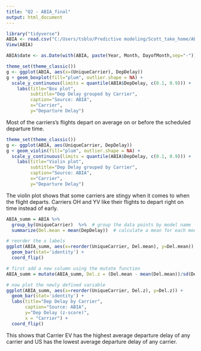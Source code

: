 ---
title: "Q2 - ABIA_final"
output: html_document
---

```{r, warning=FALSE, message = FALSE}
library("tidyverse")
ABIA <- read.csv("C:/Users/tsblo/Predictive modeling/Scott_take_home/ABIA.csv")
View(ABIA)
```

```{r}
ABIA$date <- as.Date(with(ABIA, paste(Year, Month, DayofMonth,sep="-")), "%Y-%m-%d")
```

```{r, warning=FALSE, message = FALSE}
theme_set(theme_classic())
g <- ggplot(ABIA, aes(x=(UniqueCarrier), DepDelay))
g + geom_boxplot(fill="plum", outlier.shape = NA) + 
  scale_y_continuous(limits = quantile(ABIA$DepDelay, c(0.1, 0.9))) +
    labs(title="Box plot", 
         subtitle="Dep Delay grouped by Carrier",
         caption="Source: ABIA",
         x="Carrier",
         y="Departure Delay")
```
Most of the carriers's flights depart on average on or before the scheduled departure time. 
```{r, warning=FALSE, message = FALSE}
theme_set(theme_classic())
g <- ggplot(ABIA, aes(UniqueCarrier, DepDelay))
g + geom_violin(fill="plum", outlier.shape = NA) + 
  scale_y_continuous(limits = quantile(ABIA$DepDelay, c(0.1, 0.9))) +
    labs(title="Violin plot", 
         subtitle="Dep Delay grouped by Carrier",
         caption="Source: ABIA",
         x="Carrier",
         y="Departure Delay")
```
The violin plot shows that some carriers are stingy when it comes to when the flight departs. Carriers OH and YV like their flights to depart right on time instead of early.
```{r}
ABIA_summ = ABIA %>%
  group_by(UniqueCarrier)  %>%  # group the data points by model name
  summarize(Del.mean = mean(DepDelay))  # calculate a mean for each model
```
```{r}
# reorder the x labels
ggplot(ABIA_summ, aes(x=reorder(UniqueCarrier, Del.mean), y=Del.mean)) + 
  geom_bar(stat='identity') + 
  coord_flip()
```
```{r}
# first add a new column using the mutate function
ABIA_summ = mutate(ABIA_summ, Del.z = (Del.mean - mean(Del.mean))/sd(Del.mean))

# now plot the newly defined variable
ggplot(ABIA_summ, aes(x=reorder(UniqueCarrier, Del.z), y=Del.z)) + 
  geom_bar(stat='identity') + 
  labs(title="Dep Delay by Carrier", 
       caption="Source: ABIA",
       y="Dep Delay (z-score)",
       x = "Carrier") + 
  coord_flip()
```
This shows that Carrier EV has the highest average departure delay of any carrier and US has the lowest average departure delay of any carrier. 










